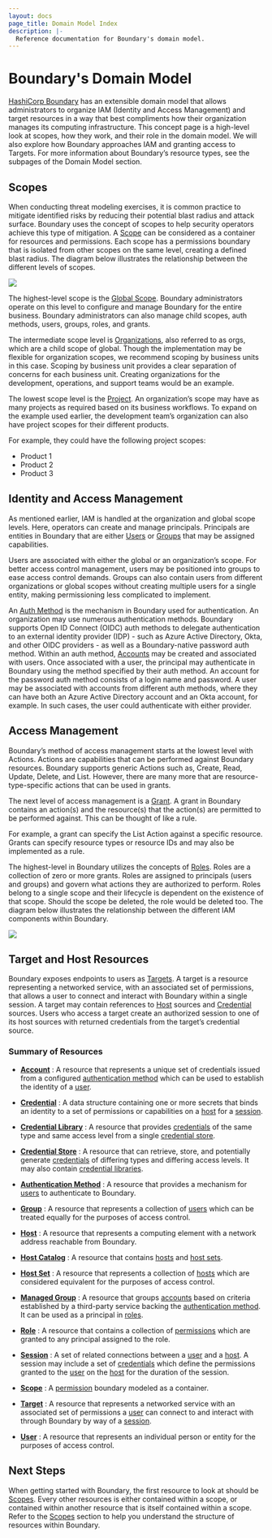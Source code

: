 ```yaml
---
layout: docs
page_title: Domain Model Index
description: |-
  Reference documentation for Boundary's domain model.
---
```


# Boundary's Domain Model

[HashiCorp Boundary](https://www.boundaryproject.io/) has an extensible domain model that allows administrators to organize IAM (Identity and Access Management) and target resources in a way that best compliments how their organization manages its computing infrastructure. This concept page is a high-level look at scopes, how they work, and their role in the domain model. We will also explore how Boundary approaches IAM and granting access to Targets. For more information about Boundary’s resource types, see the subpages of the Domain Model section.

## Scopes

When conducting threat modeling exercises, it is common practice to mitigate  identified risks by reducing their potential blast radius and attack surface. Boundary uses the concept of scopes to help security operators achieve this type of mitigation.  A [Scope](/docs/concepts/domain-model/scopes) can be considered as a container for resources and permissions. Each scope has a permissions boundary that is isolated from other scopes on the same level, creating a defined blast radius.
The diagram below illustrates the relationship between the different levels of scopes.


![](/img/boundary-domain-model-overview.jpg)

The highest-level  scope is the [Global Scope](/docs/concepts/domain-model/scopes#global). Boundary administrators operate on this level to configure and manage Boundary for the entire business. Boundary administrators  can also manage child scopes, auth methods, users, groups, roles, and grants.

The intermediate scope level is  [Organizations](/docs/concepts/domain-model/scopes#organizations), also referred to as orgs, which are a child scope of global.  Though the implementation may be flexible for organization scopes, we recommend scoping by business units in this case. Scoping by business unit provides a clear separation of concerns for each business unit. Creating organizations for the development, operations, and support teams would be an example.

The lowest scope level is the [Project](/docs/concepts/domain-model/scopes#projects). An organization’s scope may have as many projects as required based on its business workflows. To expand on the example used earlier, the development team’s organization can also have project scopes for their different products.

For example, they could have the following project scopes:

- Product 1
- Product 2
- Product 3

## Identity and Access Management

As mentioned earlier, IAM  is handled at the organization and global scope levels. Here, operators can create and manage principals. Principals are entities in Boundary that are either [Users](/docs/concepts/domain-model/users) or [Groups](/docs/concepts/domain-model/groups) that may be assigned capabilities.

Users are associated with either the global or an organization’s scope. For better access control management, users may be positioned into groups to ease access control demands. Groups can also contain users from different organizations or global scopes without creating multiple users for a single entity, making permissioning less complicated to implement.

An [Auth Method](/docs/concepts/domain-model/auth-methods) is the mechanism in Boundary used for authentication. An organization may use numerous authentication methods. Boundary supports Open ID Connect (OIDC) auth methods to delegate authentication to an external identity provider (IDP) - such as Azure Active Directory, Okta, and other OIDC providers - as well as a Boundary-native password auth method. Within an auth method, [Accounts](/docs/concepts/domain-model/accounts) may be created and associated with users.  Once associated with a user, the principal may authenticate in Boundary using the method specified by their auth method. An account for the password auth method consists of a login name and password. A user may be associated with accounts from different auth methods, where they can have both an Azure Active Directory account and an Okta account, for example. In such cases, the user could authenticate with either provider.

## Access Management

Boundary’s method of access management starts at the lowest level with Actions. Actions are capabilities that can be performed against Boundary resources. Boundary supports generic Actions such as, Create, Read, Update, Delete, and List. However, there are many more that are resource-type-specific actions that can be used in grants.

The next level of access management is a [Grant](/docs/concepts/security/permissions#grant-strings). A grant in Boundary contains an action(s) and the resource(s) that the action(s) are permitted to be performed against. This can be thought of like a rule.

For example, a grant can specify the List Action against a specific resource. Grants can specify resource types or resource IDs and may also be implemented as a rule.

The highest-level in Boundary utilizes the concepts of [Roles](/docs/concepts/domain-model/roles). Roles are a collection of zero or more grants. Roles are assigned to principals (users and groups) and govern what actions they are authorized to perform.  Roles belong to a single scope and their lifecycle is dependent on the existence of that scope. Should the scope be deleted, the role would be deleted too. The diagram below illustrates the relationship between the different IAM components within Boundary.

![](/img/component-relationship.png)

## Target and Host Resources

Boundary exposes endpoints to users as [Targets](/docs/concepts/domain-model/targets). A target is a resource representing a networked service, with an associated set of permissions, that allows a user to connect and interact with Boundary within a single  session. A target may contain references to [Host](/docs/concepts/domain-model/hosts) sources and [Credential](/docs/concepts/domain-model/credentials) sources. Users who access a target create an authorized session to one of its host sources with returned credentials from the target’s credential source.

### Summary of Resources

- **[Account][]** :
  A resource
  that represents a unique set of credentials
  issued from a configured [authentication method][]
  which can be used to establish the identity of a [user][].

- **[Credential][]** :
  A data structure containing one or more secrets
  that binds an identity to a set of permissions or capabilities
  on a [host][] for a [session][].

- **[Credential Library][]** :
  A resource
  that provides [credentials][]
  of the same type and same access level
  from a single [credential store][].

- **[Credential Store][]** :
  A resource
  that can retrieve, store, and potentially generate [credentials][]
  of differing types and differing access levels.
  It may also contain [credential libraries][].

- **[Authentication Method][]** :
  A resource
  that provides a mechanism
  for [users][] to authenticate to Boundary.

- **[Group][]** :
  A resource
  that represents a collection of [users][]
  which can be treated equally
  for the purposes of access control.

- **[Host][]** :
  A resource
  that represents a computing element with a network address
  reachable from Boundary.

- **[Host Catalog][]** :
  A resource
  that contains [hosts][] and [host sets][].

- **[Host Set][]** :
  A resource
  that represents a collection of [hosts][]
  which are considered equivalent
  for the purposes of access control.

- **[Managed Group][]** :
  A resource that groups [accounts][] based on criteria
  established by a third-party service backing the [authentication method][]. It
  can be used as a principal in [roles][].

- **[Role][]** :
  A resource
  that contains a collection of [permissions][]
  which are granted to any principal assigned to the role.

- **[Session][]** :
  A set of related connections between a [user][] and a [host][].
  A session may include a set of [credentials][]
  which define the permissions granted to the [user][] on the [host][] for the duration
  of the session.

- **[Scope][]** :
  A [permission][] boundary modeled as a container.

- **[Target][]** :
  A resource
  that represents a networked service
  with an associated set of permissions
  a [user][] can connect to
  and interact with
  through Boundary
  by way of a [session][].

- **[User][]** :
  A resource
  that represents an individual person or entity
  for the purposes of access control.

## Next Steps

When getting started with Boundary,
the first resource to look at should be [Scopes][].
Every other resources is either contained within a scope,
or contained within another resource
that is itself contained within a scope.
Refer to the [Scopes] section to help you understand the structure of resources within Boundary.

[iam]: https://en.wikipedia.org/wiki/Identity_management
[account]: /docs/concepts/domain-model/accounts
[accounts]: /docs/concepts/domain-model/accounts
[authentication method]: /docs/concepts/domain-model/auth-methods
[authentication methods]: /docs/concepts/domain-model/auth-methods
[credential library]: /docs/concepts/domain-model/credential-libraries
[credential libraries]: /docs/concepts/domain-model/credential-libraries
[credential store]: /docs/concepts/domain-model/credential-stores
[credential stores]: /docs/concepts/domain-model/credential-stores
[credential]: /docs/concepts/domain-model/credentials
[credentials]: /docs/concepts/domain-model/credentials
[group]: /docs/concepts/domain-model/groups
[groups]: /docs/concepts/domain-model/groups
[host catalog]: /docs/concepts/domain-model/host-catalogs
[host catalogs]: /docs/concepts/domain-model/host-catalogs
[host set]: /docs/concepts/domain-model/host-sets
[host sets]: /docs/concepts/domain-model/host-sets
[host]: /docs/concepts/domain-model/hosts
[hosts]: /docs/concepts/domain-model/hosts
[managed group]: /docs/concepts/domain-model/managed-groups
[role]: /docs/concepts/domain-model/roles
[roles]: /docs/concepts/domain-model/roles
[scope]: /docs/concepts/domain-model/scopes
[scopes]: /docs/concepts/domain-model/scopes
[project]: /docs/concepts/domain-model/scopes#projects
[session]: /docs/concepts/domain-model/sessions
[sessions]: /docs/concepts/domain-model/sessions
[target]: /docs/concepts/domain-model/targets
[targets]: /docs/concepts/domain-model/targets
[user]: /docs/concepts/domain-model/users
[users]: /docs/concepts/domain-model/users
[permission]: /docs/concepts/security/permissions
[permissions]: /docs/concepts/security/permissions
